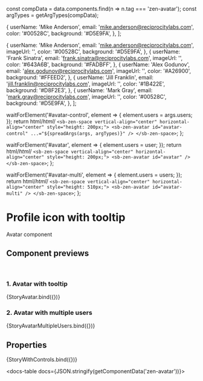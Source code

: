 const compData = data.components.find(n => n.tag === 'zen-avatar');
const argTypes = getArgTypes(compData);

<Meta title="Icons/Avatar" component="zen-avatar" argTypes={argTypes} />

  {
    userName: 'Mike Anderson',
    email: 'mike.anderson@reciprocitylabs.com',
    color: '#00528C',
    background: '#D5E9FA',
  },
];

  {
    userName: 'Mike Anderson',
    email: 'mike.anderson@reciprocitylabs.com',
    imageUrl: '',
    color: '#00528C',
    background: '#D5E9FA',
  },
  {
    userName: 'Frank Sinatra',
    email: 'frank.sinatra@reciprocitylabs.com',
    imageUrl: '',
    color: '#643A6B',
    background: '#FADBFF',
  },
  {
    userName: 'Alex Godunov',
    email: 'alex.godunov@reciprocitylabs.com',
    imageUrl: '',
    color: '#A26900',
    background: '#FFEED2',
  },
  {
    userName: 'Jill Franklin',
    email: 'jill.franklin@reciprocitylabs.com',
    imageUrl: '',
    color: '#1B422E',
    background: '#D8F2E3',
  },
  {
    userName: 'Mark Gray',
    email: 'mark.gray@reciprocitylabs.com',
    imageUrl: '',
    color: '#00528C',
    background: '#D5E9FA',
  },
];

  waitForElement('#avatar-control', element => {
    element.users = args.users;
  });
  return html/*html*/ `
    <sb-zen-space vertical-align="center" horizontal-align="center" style="height: 200px;">
      <sb-zen-avatar id="avatar-control" ...="${spreadArgs(args, argTypes)}" />
    </sb-zen-space>
  `;
};

  waitForElement('#avatar', element => {
    element.users = user;
  });
  return html/*html*/ `
    <sb-zen-space vertical-align="center" horizontal-align="center" style="height: 200px;">
      <sb-zen-avatar id="avatar" />
    </sb-zen-space>
  `;
};

  waitForElement('#avatar-multi', element => {
    element.users = users;
  });
  return html/*html*/ `
    <sb-zen-space vertical-align="center" horizontal-align="center" style="height: 510px;">
      <sb-zen-avatar id="avatar-multi" />
    </sb-zen-space>
  `;
};

# Profile icon with tooltip

Avatar component

## Component previews

<br />

### 1. Avatar with tooltip

<Canvas>
  <Story name="StoryAvatar">{StoryAvatar.bind({})}</Story>
</Canvas>

### 2. Avatar with multiple users

<Canvas>
  <Story name="StoryAvatarMultipleUsers">{StoryAvatarMultipleUsers.bind({})}</Story>
</Canvas>

## Properties

<Canvas>
  <Story
    name="default"
    args={{
      ...getDefaultArgs(argTypes),
      users: user,
    }}
  >
    {StoryWithControls.bind({})}
  </Story>
</Canvas>

<ArgsTable story="default" />

<docs-table docs={JSON.stringify(getComponentData('zen-avatar'))}></docs-table>
